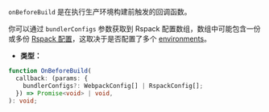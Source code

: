 `onBeforeBuild` 是在执行生产环境构建前触发的回调函数。

你可以通过 `bundlerConfigs` 参数获取到 Rspack 配置数组，数组中可能包含一份或多份 [Rspack 配置](https://rspack.dev/config/)，这取决于是否配置了多个 [environments](/config/environments)。

- **类型：**

```ts
function OnBeforeBuild(
  callback: (params: {
    bundlerConfigs?: WebpackConfig[] | RspackConfig[];
  }) => Promise<void> | void,
): void;
```
